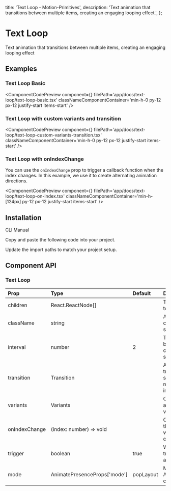   title: 'Text Loop - Motion-Primitives',
  description:
    'Text animation that transitions between multiple items, creating an engaging looping effect.',
};


# Text Loop

Text animation that transitions between multiple items, creating an engaging looping effect

## Examples

### Text Loop Basic

<ComponentCodePreview
  component={<TextLoopBasic />}
  filePath='app/docs/text-loop/text-loop-basic.tsx'
  classNameComponentContainer='min-h-0 py-12 px-12 justify-start items-start'
/>

### Text Loop with custom variants and transition

<ComponentCodePreview
  component={<TextLoopCustomVariantsTransition />}
  filePath='app/docs/text-loop/text-loop-custom-variants-transition.tsx'
  classNameComponentContainer='min-h-0 py-12 px-12 justify-start items-start'
/>

### Text Loop with onIndexChange

You can use the `onIndexChange` prop to trigger a callback function when the index changes. In this example, we use it to create alternating animation directions.

<ComponentCodePreview
  component={<TextLoopOnIndexChange />}
  filePath='app/docs/text-loop/text-loop-on-index.tsx'
  classNameComponentContainer='min-h-[124px] py-12 px-12 justify-start items-start'
/>

## Installation

<Tabs defaultValue="cli">

<TabsList>
  <TabsTrigger value='cli'>CLI</TabsTrigger>
  <TabsTrigger value='manual'>Manual</TabsTrigger>
</TabsList>

<TabsContent value="cli">

<InstallationCli value='text-loop' />

</TabsContent>

<TabsContent value="manual">

<Steps>

<Step>Copy and paste the following code into your project.</Step>

<CodeBlock filePath='components/core/text-loop.tsx' />

<Step>Update the import paths to match your project setup.</Step>

</Steps>

</TabsContent>

</Tabs>

## Component API

### Text Loop

| Prop          | Type                         | Default   | Description                                                     |
| :------------ | :--------------------------- | :-------- | :-------------------------------------------------------------- |
| children      | React.ReactNode[]            |           | The text content to be animated.                                |
| className     | string                       |           | Additional CSS classes for styling.                             |
| interval      | number                       | 2         | Time interval between text changes in seconds.                  |
| transition    | Transition                   |           | Animation transition settings. Can't be more than the interval. |
| variants      | Variants                     |           | Custom animation variants.                                      |
| onIndexChange | (index: number) => void      |           | Callback function that triggers when the index changes.         |
| trigger       | boolean                      | true      | Whether to trigger the animation.                               |
| mode          | AnimatePresenceProps['mode'] | popLayout | Mode of for the AnimatePresence component.                      |
